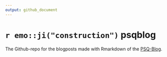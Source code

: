 ```yaml
---
output: github_document
---
```


# `r emo::ji("construction")` psqblog

The Github-repo for the blogposts made with Rmarkdown of the [PSQ-Blog](https://psq.nursing.unibas.ch).

